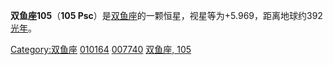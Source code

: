 
{{Starbox begin
| name = 105 Psc
}}
{{Starbox observe
| epoch = [[J2000.0|J2000.0]]
| constell = [[双鱼座|双鱼座]]
| 星官 = 
| ra = {{RA| 1| 39| 40.82}}
| dec = {{DEC| +16| 24| 21.09}}
| appmag_v =  5.969
}}
{{Starbox character
| class =  K2III
| b-v =  +1.119
| u-b =  
| variable = 
}}
{{Starbox astrometry
| radial_v =  15.26
| prop_mo_ra = 81.40
| prop_mo_dec = -11.43
| parallax = 8.32
| p_error = 0.49
| absmag_v = 0.57
}}
{{Starbox catalog
| names = [[SAO星表|SAO]] 92558，[[HD星表|HD]] 10164，[[HR星表|HR]] 475，[[依巴谷星表|HIP]] 7740
}}
{{Starbox reference |Simbad= 105+Psc}}
{{Starbox end}}

'''双鱼座105'''（'''105 Psc'''）是[[双鱼座|双鱼座]]的一颗恒星，视星等为+5.969，距离地球约392[[光年|光年]]。

{{stars of Pisces}}

[[Category:双鱼座|Category:双鱼座]]
[[Category:HD和HDE天體|010164]]
[[Category:HIP天體|007740]]
[[Category:佛氏天體|双鱼座, 105]]
